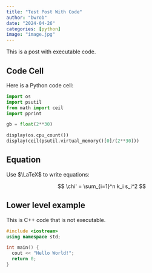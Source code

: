 ```yaml
---
title: "Test Post With Code"
author: "bwrob"
date: "2024-04-26"
categories: [python]
image: "image.jpg"
---
```


This is a post with executable code.

## Code Cell

Here is a Python code cell:

```python
import os
import psutil
from math import ceil
import pprint 

gb = float(2**30)

display(os.cpu_count())
display(ceil(psutil.virtual_memory()[0]/(2**30)))
```

## Equation

Use $\LaTeX$ to write equations:

$$
\chi' = \sum_{i=1}^n k_i s_i^2
$$

## Lower level example

This is C++ code that is not executable.

```cpp
#include <iostream>
using namespace std;

int main() {
  cout << "Hello World!";
  return 0;
}
```